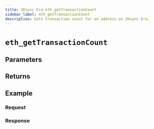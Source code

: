 ```yaml
---
title: ZKsync Era eth_getTransactionCount
sidebar_label: eth_getTransactionCount
description: Gets transaction count for an address on ZKsync Era.
---
```




# `eth_getTransactionCount`

<Description />

## Parameters


<Params />

## Returns


<Returns />

## Example


<Example />

### Request


<Request />

### Response


<Response />
